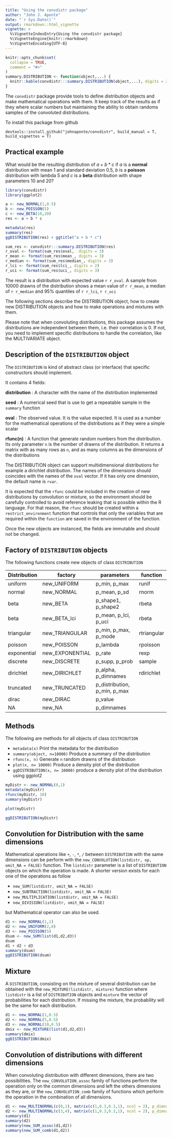 ```yaml
---
title: "Using the convdistr package"
author: "John J. Aponte"
date: "`r Sys.Date()`"
output: rmarkdown::html_vignette
vignette: >
  %\VignetteIndexEntry{Using the convdistr package}
  %\VignetteEngine{knitr::rmarkdown}
  %\VignetteEncoding{UTF-8}
---
```


```r
knitr::opts_chunk$set(
  collapse = TRUE,
  comment = "#>"
)
summary.DISTRIBUTION <- function(object,...) {
  knitr::kable(convdistr:::summary.DISTRIBUTION(object,...), digits = 2)
}
```
The `convdistr` package provide tools to define distribution objects and make 
mathematical operations with them. It keep track of the results as if they
where scalar numbers but maintaining the ability to obtain randoms samples of
the convoluted distributions.

To install this package from github

`devtools::install_github("johnaponte/convdistr", build_manual = T, build_vignettes = T)`

## Practical example
What would be the resulting distribution of 
$a+b*c$ if $a$ is a __normal__ distribution with mean 1 and standard deviation 0.5,
$b$ is a __poisson__ distribution with lambda 5 and $c$ is a __beta__ distribution with
shape parameters 10 and 20?

```r
library(convdistr)
library(ggplot2)

a <- new_NORMAL(1,0.5)
b <- new_POISSON(5)
c <- new_BETA(10,20)
res <- a + b * c

metadata(res) 
summary(res)
ggDISTRIBUTION(res) + ggtitle("a + b * c")
```

```r
sum_res <- convdistr:::summary.DISTRIBUTION(res)
r_oval <- format(sum_res$oval,  digits = 3)
r_mean <- format(sum_res$mean_, digits = 3)
r_median <- format(sum_res$median_, digits = 3)
r_lci <- format(sum_res$lci_, digits = 2)
r_uci <- format(sum_res$uci_, digits = 3)
```

The result is a distribution with expected value `r r_oval`. A sample from 10000
drawns of the distribution shows a mean value of `r r_mean`, a median of `r r_median`
and 95% quantiles of `r r_lci`, `r r_uci`

The following sections describe the DISTRIBUTION object, how to create 
new DISTRIBUTION objects and how to make operations and mixtures with them.

Please note that when convoluting distributions, this package assumes the 
distributions are independent between them, i.e. their correlation is 0. If not,
you need to implement specific distributions to handle the correlation, like the
MULTIVARIATE object.

## Description of the  `DISTRIBUTION` object

The `DISTRIBUTION` is kind of abstract class (or interface)
that specific constructors should implement.


It contains 4 fields:

**distribution**
      : A character with the name of the distribution implemented

**seed**
      : A numerical seed that is use to get a repeatable sample in the `summary` function

**oval**
      : The observed value. It is the value expected. It is used as a
        number for the mathematical operations of the distributions
        as if they were a simple scalar
        
**rfunc(n)**
    : A function that generate random numbers from the distribution.
      Its only parameter `n` is the number of drawns of the distribution.
      It returns a matrix with as many rows as `n`, and as many columns as the 
      dimensions of the distributions
  
The DISTRIBUTION object can support multidimensional distributions
for example a dirichlet distribution. The names of the dimensions
should coincides with the names of the `oval` vector.
If it has only one dimension, the default name is `rvar`.

It is expected that the `rfunc` could be included in the creation of new
distributions by convolution or mixture, so the environment should be carefully controlled
to avoid reference leaking that is possible within the R language. For that
reason, the `rfunc` should be created within a `restrict_environment` 
function that controls that only the variables that are required within the 
`function` are saved in the environment of the function.

Once the new objects are instanced, the fields are immutable and should not be
changed.

## Factory of `DISTRIBUTION` objects

The following functions create new objects of class `DISTRIBUTION`

| Distribution | factory         | parameters                   | function   |
|--------------|-----------------|------------------------------|------------|
| uniform      | new_UNIFORM     | p_min, p_max                 | runif      |
| normal       | new_NORMAL      | p_mean, p_sd                 | rnorm      |
| beta         | new_BETA        | p_shape1, p_shape2           | rbeta      |
| beta         | new_BETA_lci    | p_mean, p_lci, p_uci         | rbeta      |
| triangular   | new_TRIANGULAR  | p_min, p_max, p_mode         | rtriangular|
| poisson      | new_POISSON     | p_lambda                     | rpoisson   |
| exponential  | new_EXPONENTIAL | p_rate                       | rexp       |
| discrete     | new_DISCRETE    | p_supp, p_prob               | sample     |
| dirichlet    | new_DIRICHLET   | p_alpha, p_dimnames          | rdirichlet |
| truncated    | new_TRUNCATED   | p_distribution, p_min, p_max |            |
| dirac        | new_DIRAC       | p_value                      |            |
| NA           | new_NA          | p_dimnames                   |            |

## Methods

The following are methods for all objects of class `DISTRIBUTION`

* `metadata(x)` Print the metadata for the distribution
* `summary(object, n=10000)` Produce a summary of the distribution
* `rfunc(x, n)` Generate `n` random drawns of the distribution
* `plot(x, n= 10000)` Produce a density plot of the distribution
* `ggDISTRIBUTION(x, n= 10000)` produce a density plot of the distribution using ggplot2

```r
myDistr <- new_NORMAL(0,1)
metadata(myDistr)
rfunc(myDistr, 10)
summary(myDistr)
```

```r
plot(myDistr)
```


```r
ggDISTRIBUTION(myDistr)
```

## Convolution for Distribution with the same dimensions

Mathematical operations like `+`, `-`, `*`, `/` between `DISTRIBUTION` with the 
same dimensions can be perform
with the `new_CONVOLUTION(listdistr, op, omit_NA = FALSE)` function. The `listdistr` 
parameter is a list of `DISTRIBUTION` objects on which the operation is made.
A shorter version exists for each one of the operations as follow

* `new_SUM(listdistr, omit_NA = FALSE)`
* `new_SUBTRACTION(listdistr, omit_NA = FALSE)`
* `new_MULTIPLICATION(listdistr, omit_NA = FALSE)`
* `new_DIVISION(listdistr, omit_NA = FALSE)`

but Mathematical operator can also be used.


```r
d1 <- new_NORMAL(1,1)
d2 <- new_UNIFORM(2,8)
d3 <- new_POISSON(5)
dsum <- new_SUM(list(d1,d2,d3))
dsum
d1 + d2 + d3
summary(dsum)
ggDISTRIBUTION(dsum)

```

## Mixture

A `DISTRIBUTION`, consisting on the mixture of several distribution can be obtained
with the `new_MIXTURE(listdistr, mixture)` function where `listdistr` is a list of
`DISTRIBUTION` objects and `mixture` the vector of probabilities for each distribution.
If missing the mixture, the probability will be the same for each distribution.


```r
d1 <- new_NORMAL(1,0.5)
d2 <- new_NORMAL(5,0.5)
d3 <- new_NORMAL(10,0.5)
dmix <- new_MIXTURE(list(d1,d2,d3))
summary(dmix)
ggDISTRIBUTION(dmix)
```

## Convolution of distributions with different dimensions

When convoluting distribution with different dimensions, there
are two possibilities. The `new_CONVOLUTION_assoc` family of functions perform the operation
only on the common dimensions and left the others dimensions as they are, or 
the `new_CONVOLUTION_comb` family of functions which perform the operation in the 
combination of all dimensions.

```r
d1 <- new_MULTINORMAL(c(0,1), matrix(c(1,0.3,0.3,1), ncol = 2), p_dimnames = c("A","B"))
d2 <- new_MULTINORMAL(c(3,4), matrix(c(1,0.3,0.3,1), ncol = 2), p_dimnames = c("B","C"))
summary(d1)
summary(d2)
summary(new_SUM_assoc(d1,d2))
summary(new_SUM_comb(d1,d2))
```

